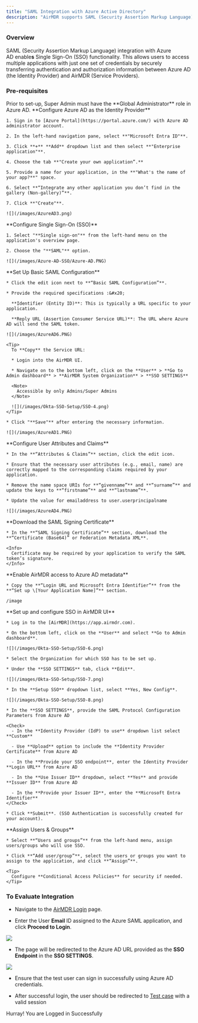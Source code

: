 ```yaml
---
title: "SAML Integration with Azure Active Directory"
description: "AirMDR supports SAML (Security Assertion Markup Language) integration with Azure AD to enable Single Sign-On (SSO) functionality to authenticate users for access to the AirMDR UI."
---
```


### Overview

SAML (Security Assertion Markup Language) integration with Azure AD enable**s** Single Sign-On (SSO) functionality. This allows users to access multiple applications with just one set of credentials by securely transferring authentication and authorization information between Azure AD (the Identity Provider) and AirMDR (Service Providers).

### Pre-requisites

<Tip>
  Prior to set-up, Super Admin must have the **Global Administrator** role in Azure AD.
</Tip>

<Steps>
  <Step title="Step 1">
    **Configure Azure AD as the Identity Provider**

    1. Sign in to [Azure Portal](https://portal.azure.com/) with Azure AD administrator account.

    2. In the left-hand navigation pane, select **"Microsoft Entra ID"**.

    3. Click **+** **Add** dropdown list and then select **"Enterprise application"**.

    4. Choose the tab **"Create your own application”.**

    5. Provide a name for your application, in the **"What's the name of your app?**" space.

    6. Select **“Integrate any other application you don’t find in the gallery (Non-gallery)”**.

    7. Click **"Create"**.

    ![](/images/AzureAD3.png)
  </Step>

  <Step title="Step 2">
    **Configure Single Sign-On (SSO)**

    1. Select "**Single sign-on"** from the left-hand menu on the application's overview page.

    2. Choose the "**SAML"** option.

    ![](/images/Azure-AD-SSO/Azure-AD.PNG)
  </Step>

  <Step title="Step 3">
    **Set Up Basic SAML Configuration**

    * Click the edit icon next to **“Basic SAML Configuration”**.

    * Provide the required specifications :&#x20;

      **Identifier (Entity ID)**: This is typically a URL specific to your application.

      **Reply URL (Assertion Consumer Service URL)**: The URL where Azure AD will send the SAML token.

    ![](/images/AzureAD6.PNG)

    <Tip>
      To **Copy** the Service URL:

      * Login into the AirMDR UI.

      * Navigate on to the bottom left, click on the **User** > **Go to Admin dashboard** > **AirMDR System Organization** > **SSO SETTINGS**

      <Note>
        Accessible by only Admins/Super Admins
      </Note>

      ![](/images/Okta-SSO-Setup/SSO-4.png)
    </Tip>

    * Click "**Save"** after entering the necessary information.

    ![](/images/AzureAD1.PNG)
  </Step>

  <Step title="Step 4">
    **Configure User Attributes and Claims**

    * In the **“Attributes & Claims”** section, click the edit icon.

    * Ensure that the necessary user attributes (e.g., email, name) are correctly mapped to the corresponding claims required by your application.

    * Remove the name space URIs for **“givenname”** and **“surname”** and update the keys to **“firstname”** and **“lastname”**.

    * Update the value for emailaddress to user.userprincipalname

    ![](/images/AzureAD4.PNG)
  </Step>

  <Step title="Step 5">
    **Download the SAML Signing Certificate**

    * In the **“SAML Signing Certificate”** section, download the **“Certificate (Base64)” or Federation Metadata XML**.

    <Info>
      Certificate may be required by your application to verify the SAML token’s signature.
    </Info>
  </Step>

  <Step title="Step 6">
    **Enable AirMDR access to Azure AD metadata**

    * Copy the **“Login URL and Microsoft Entra Identifier”** from the **“Set up \[Your Application Name]”** section.

    /image
  </Step>

  <Step title="Step 7">
    **Set up and configure SSO in AirMDR UI**

    * Log in to the [AirMDR](https://app.airmdr.com).

    * On the bottom left, click on the **User** and select **Go to Admin dashboard**.

    ![](/images/Okta-SSO-Setup/SSO-6.png)

    * Select the Organization for which SSO has to be set up.

    * Under the **SSO SETTINGS** tab, click **Edit**.

    ![](/images/Okta-SSO-Setup/SSO-7.png)

    * In the **Setup SSO** dropdown list, select **Yes, New Config**.

    ![](/images/Okta-SSO-Setup/SSO-8.png)

    * In the **SSO SETTINGS**, provide the SAML Protocol Configuration Parameters from Azure AD

    <Check>
      - In the **Identity Provider (IdP) to use** dropdown list select **Custom**

      - Use **Upload** option to include the **Identity Provider Certificate** from Azure AD

      - In the **Provide your SSO endpoint**, enter the Identity Provider **Login URL** from Azure AD

      - In the **Use Issuer ID** dropdown, select **Yes** and provide **Issuer ID** from Azure AD

      - In the **Provide your Issuer ID**, enter the **Microsoft Entra Identifier**
    </Check>

    * Click **Submit**. (SSO Authentication is successfully created for your account).
  </Step>

  <Step title="Step 8">
    **Assign Users & Groups**

    * Select **“Users and groups”** from the left-hand menu, assign users/groups who will use SSO.

    * Click **“Add user/group”**, select the users or groups you want to assign to the application, and click **“Assign”**.

    <Tip>
      Configure **Conditional Access Policies** for security if needed.
    </Tip>
  </Step>
</Steps>

### To Evaluate Integration

* Navigate to the [AirMDR Login](https://app.airmdr.com) page.

* Enter the User **Email** ID assigned to the Azure SAML application, and click **Proceed to Login**.

![](/images/Okta-SSO-Setup/SSO-10.png)

* The page will be redirected to the Azure AD URL provided as the **SSO Endpoint** in the **SSO SETTINGS**.

![](/images/Okta-SSO-Setup/SSO-11.png)

* Ensure that the test user can sign in successfully using Azure AD credentials.

* After successful login, the user should be redirected to [Test case](https://test-darryl.airmdr.com/casesv2) with a valid session

<Frame as="div">
  <Icon icon="rocket-launch" />  Hurray! You are Logged in Successfully
</Frame>